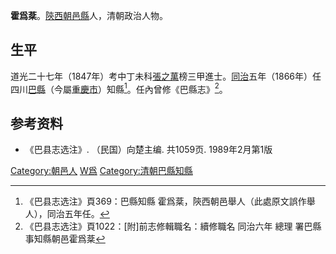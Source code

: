'''霍爲棻'''。[[陝西|陝西]][[朝邑縣|朝邑縣]]人，清朝政治人物。

== 生平 ==
道光二十七年（1847年）考中丁未科[[張之萬|張之萬]]榜三甲進士。[[同治|同治]]五年（1866年）任四川[[巴县_(北周)|巴縣]]（今屬[[重慶市|重慶市]]）知縣<ref>《巴县志选注》頁369：巴縣知縣 霍爲棻，陝西朝邑舉人（此處原文誤作舉人），同治五年任。</ref>。任內曾修《巴縣志》<ref>《巴县志选注》頁1022：[附]前志修輯職名：續修職名 同治六年 總理 署巴縣事知縣朝邑霍爲棻</ref>。

== 参考资料 ==
{{reflist}}

*《巴县志选注》. （民国）向楚主编. 共1059页. 1989年2月第1版

{{道光二十七年丁未科殿試金榜}}

{{Authority control}}

{{DEFAULTSORT:Huo霍}}
[[Category:朝邑人|Category:朝邑人]]
[[Category:霍姓|W爲]]
[[Category:清朝巴縣知縣|Category:清朝巴縣知縣]]


{{清朝政治人物小作品}}
